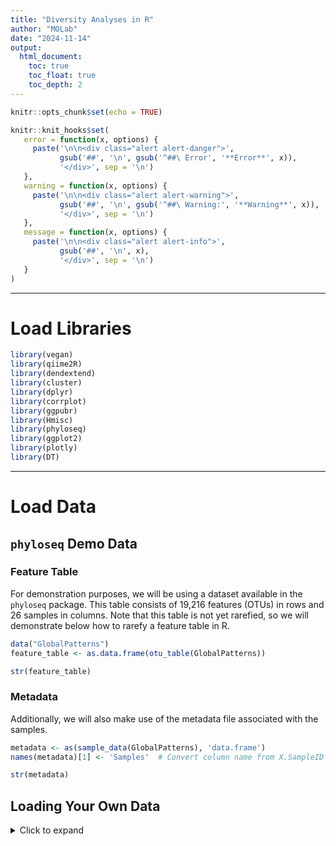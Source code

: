 ---
title: "Diversity Analyses in R"
author: "MOLab"
date: "2024-11-14"
output: 
  html_document:
    toc: true
    toc_float: true
    toc_depth: 2
---

```{r setup, include=FALSE}
knitr::opts_chunk$set(echo = TRUE)

knitr::knit_hooks$set(
   error = function(x, options) {
     paste('\n\n<div class="alert alert-danger">',
           gsub('##', '\n', gsub('^##\ Error', '**Error**', x)),
           '</div>', sep = '\n')
   },
   warning = function(x, options) {
     paste('\n\n<div class="alert alert-warning">',
           gsub('##', '\n', gsub('^##\ Warning:', '**Warning**', x)),
           '</div>', sep = '\n')
   },
   message = function(x, options) {
     paste('\n\n<div class="alert alert-info">',
           gsub('##', '\n', x),
           '</div>', sep = '\n')
   }
)
```

---

# Load Libraries

```{r warning=F, message=F}
library(vegan)
library(qiime2R)
library(dendextend)
library(cluster)
library(dplyr)
library(corrplot)
library(ggpubr)
library(Hmisc)
library(phyloseq)
library(ggplot2)
library(plotly)
library(DT)
```

---

# Load Data

## `phyloseq` Demo Data

### Feature Table

For demonstration purposes, we will be using a dataset available in the `phyloseq` package. This table consists of 19,216 features (OTUs) in rows and 26 samples in columns. Note that this table is not yet rarefied, so we will demonstrate below how to rarefy a feature table in R.

```{r GlobalPatterns}
data("GlobalPatterns")
feature_table <- as.data.frame(otu_table(GlobalPatterns))
```

```{r}
str(feature_table)
```

### Metadata

Additionally, we will also make use of the metadata file associated with the samples.

```{r}
metadata <- as(sample_data(GlobalPatterns), 'data.frame')
names(metadata)[1] <- 'Samples'  # Convert column name from X.SampleID to Samples
```

```{r}
str(metadata)
```

## Loading Your Own Data

<details>
<summary>Click to expand</summary>
<br>

If you want to use your own data, some ways to load your feature tables as dataframe in R are outlined below.

<div class="alert alert-info"><b>Note:</b> Preferably, you should set the working directory first to where your relevant files are located. To do that, you can go to "Session > Set Working Directory > Choose Directory ..." or better yet, you can use the <code>setwd()</code> function.</div>

### QIIME Artifact

You can directly load your table from a `.qza` file (type `FeatureData[Frequency]`) to an R dataframe using the package `qiime2R`.

```{r eval=F}
feature_table <- read_qza('feature-table.qza')
```

### TSV

Alternatively, if you have a tab-separated file, you can use the `read.table` function. We assume here that your `feature-table.tsv` file has (1) sample names in row 1, and (2) has feature IDs in column 1. If not, you can format your table in Excel or alter the code below.

```{r eval=F}
feature_table <- read.table('feature-table.tsv', sep='\t', header=T, row.names=1)
```

---

# Rarefaction

Rarefaction is simply a process of randomly subsampling the data. In this context, we randomly select _N_ reads from each sample so that each sample would end up having equal sampling depth. The reason for this is that different samples often have varying sequencing depths, which can introduce bias when comparing diversity metrics across samples. By rarefying to a uniform depth, we mitigate the impact of sequencing depth variability, allowing for a more accurate comparison of diversity metrics between samples.

<div class="alert alert-info"><b>Note:</b> Skip this section if you have imported a rarefied table.</div>

<div class="alert alert-info"><strong>Note:</strong> In the code below, we rarefy the samples at the smallest sampling depth - this is for demonstration purpose only. A more informed way to select rarefaction depth is by visualizing rarefaction curves. More details about this is mentioned in <code>Diversity Analysis in QIIME2.ipynb</code>.</div>

```{r warning=F}
datatable(
  t(rare_ft <- as.data.frame(rrarefy(t(feature_table), sample=min(colSums(feature_table))))),
  options=list(scrollX=T)
)
```

---

# Diversity Indices

Many functions related to ecological statistics are available in the package `vegan`. In the sub-sections below, we will demonstrate how to calculate various diversity indices.

## Alpha Diversity

### Calculation of Alpha Diversity Indices

Some alpha diversity indices can be calculated using the `diversity()` function. By default, `diversity()` uses the `shannon` index, but you could change this by adding the parameter `index`. Meanwhile, diversity indices that attempts to extrapolate species richness (e.g. `chao1`, `ACE`) can be obtained using the `estimateR()` function.

**Shannon Index**

```{r}
(shannon <- diversity(rare_ft))
```

**Simpson Index**

```{r}
(simpson <- diversity(rare_ft, index='simpson'))
```

**Chao1**

```{r}
(chao1 <- estimateR(rare_ft)['S.chao1', ])
```

### Visualization of Alpha Diversity Indices

Below, we visually compare the `shannon` diversity index of samples across the metadata variable `SampleType`.

First, we merge the per-sample alpha diversity index to the metadata file.

```{r}
datatable(
  alpha_div_df <- as.data.frame(shannon) %>% tibble::rownames_to_column('Samples'), options=list()
)
```

```{r}
sample_group_div <- merge(metadata, alpha_div_df, by='Samples')
str(sample_group_div)
```

Now, we create boxplots to visualize the distribution of `shannon` diversity across the sample groups.

```{r}
alpha_div_boxplot <- ggplot(sample_group_div, aes(x=shannon, y=SampleType, fill=SampleType)) +
  geom_boxplot() +
  geom_jitter(height=0.2, size=0.5) +
  theme_bw() +
  xlab('Shannon Diversity') +
  ylab('Sample Type')

alpha_div_boxplot
```

### Alpha diversity significance testing

In QIIME2, Kruskal-Wallis test is used to test if sample groups have different alpha diversity. This is essentially the non-parametric counterpart of one-way ANOVA. Instead of comparing the means, Kruskal-Wallis test compares the rank sums.

We can implement it in R as shown below. The formula `shannon ~ SampleType` tells the test to compare the alpha diversity metric of samples grouped according to `SampleType`. In the results below, the p-value is below the significance level ($\alpha=0.05$), hence, we reject the null hypothesis.

```{r}
(kw_test <- kruskal.test(shannon ~ SampleType, data=sample_group_div))
```

## Beta Diversity

### Calculation of Beta Diversity Indices

Beta diversity indices can be calculated using the `vegdist()` function. This generates a dissimilarity index, and by default uses the Bray-Curtis index (`bray`).

**Bray-Curtis**

```{r}
bray <- vegdist(rare_ft)
```

**Euclidean**

```{r}
eucl <- vegdist(rare_ft, method='euclidean')
```

**Jaccard**

<div class="alert alert-info"><b>Note:</b> If you will be using indices that measure presence/absence only (e.g. Jaccard), you have to indicate <code>binary=T</code>.</div>

```{r}
jacc <- vegdist(rare_ft, method='jaccard', binary=T)
```

### Principal Coordinate Analysis (PCoA)

Principal coordinate analysis (PCoA) is a multivariate analysis technique that begins with a distance matrix, typically derived from a beta diversity index. It then projects samples into a lower-dimensional space (commonly 2 or 3 dimensions) to facilitate visualization of potential clusters within the dataset.

Below, we use the Bray-Curtis dissimilarity matrix for demonstration.

```{r}
pcoa <- cmdscale(bray, eig=T)
```

A simple visualization can be created using the `ordiplot()` function.

```{r}
ordiplot(pcoa, display='sites', type='text')
```

We can make this prettier by using `ggplot()`. First, we collect the coordinates of the points.

```{r}
datatable(pcoa_points <- as.data.frame(pcoa$points) %>% tibble::rownames_to_column('Samples'))
```

Then, we merge this with the metadata table.

```{r}
datatable(
  pcoa_w_metadata <- merge(metadata, pcoa_points, by='Samples'),
  options=list(scrollX=T)
)
```

We also calculate the variance explained by the first two principal components (PC).

```{r}
var_PCs <- pcoa$eig / sum(pcoa$eig)
(var_PC1 <- var_PCs[1])
(var_PC2 <- var_PCs[2])
```

Now, we recreate the plot above, but instead of sample names as points, we color the points according to `SampleType`.

```{r}
pcoa_plot <- ggplot(pcoa_w_metadata, aes(x=V1, y=V2, color=SampleType)) +
  geom_point() +
  theme_bw() +
  xlab(paste0('PC1 (', round(var_PC1*100, 2), '%)')) +
  ylab(paste0('PC2 (', round(var_PC2*100, 2), '%)'))

ggplotly(pcoa_plot)
```

### Hierarchical Clustering

Hierarchical clustering is a method that builds a tree-like structure (dendrogram) based on pairwise distances between samples. It starts by treating each sample as its own cluster, then iteratively merges the closest clusters until all samples are joined into one. This approach can reveal nested groupings within the data and highlight relationships across multiple levels of similarity.

#### Finding "Best" Method

There are different agglomeration methods in hierarchical clustering. Hence, we first try different methods and find what approach represents will the originally calculated distances (we use `bray` again).

Below, we will compare the following methods: `single`, `complete`, `average`, `ward`.

```{r}
par(mfrow = c(2,2))

# Single linkage
otu.bc.sing <- hclust(bray, method = "single")
dend <- as.dendrogram(otu.bc.sing)
dend %>% set("labels_cex", 0.8) %>%
  plot(cex = 0.8,
       cex.axis = 0.8,
       cex.lab = 0.9,
       horiz = FALSE)
title(main = "Single linkage", line = 0.5)

# Complete linkage
otu.bc.comp <- hclust(bray, method = "complete")
dend <- as.dendrogram(otu.bc.comp)
dend %>% set("labels_cex", 0.8) %>%
  plot(cex = 0.8,
       cex.axis = 0.8,
       cex.lab = 0.9,
       horiz = FALSE)
title(main = "Complete linkage", line = 0.5)

# UPGMA
otu.bc.upgma <- hclust(bray, method = "average")
dend <- as.dendrogram(otu.bc.upgma)
dend %>% set("labels_cex", 0.8) %>%
  plot(cex = 0.8,
       cex.axis = 0.8,
       cex.lab = 0.9,
       horiz = FALSE)
title(main = "UPGMA", line = 0.5)

# Ward
otu.bc.ward <- hclust(bray, method = "ward.D2")
dend <- as.dendrogram(otu.bc.ward)
dend %>% set("labels_cex", 0.8) %>%
  plot(cex = 0.8,
       cex.axis = 0.8,
       cex.lab = 0.9,
       horiz = FALSE)
title(main = "Ward", line = 0.5)
```




We look at the cophenetic correlation to find which approach retains most of the information contained in the dissimilarity matrix. Based on the metrics below, we see that `average` linkage (UPGMA) yields the highest correlation coefficient.

**Single Linkage**

```{r}
otu.bc.sing.coph <- cophenetic(otu.bc.sing)
(cor(bray, otu.bc.sing.coph))
```

**Complete Linkage**

```{r}
otu.bc.comp.coph <- cophenetic(otu.bc.comp)
(cor(bray, otu.bc.comp.coph))
```

**UPGMA**

```{r}
otu.bc.upgma.coph <- cophenetic(otu.bc.upgma)
(cor(bray, otu.bc.upgma.coph))
```

**Ward**

```{r}
otu.bc.ward.coph <- cophenetic(otu.bc.ward)
(cor(bray, otu.bc.ward.coph))
```

We can also visualize these into Shepard-like diagrams. The plots below essentially give the same results as the metrics calculated above.

```{r}
par(mfrow = c(2,2))

plot(
  bray,
  otu.bc.sing.coph,
  xlab = "Bray-Curtis dissimilarity",
  ylab = "Cophenetic distance",
  asp = 1,
  xlim = c(0, 1),
  ylim = c(0, 1),
  main = c("Single linkage", 
    paste("Cophenetic correlation =", round(cor(bray,
      otu.bc.sing.coph), 3)))
)
abline(0, 1)
lines(lowess(bray, otu.bc.sing.coph), 
      col = "red")

plot(
  bray,
  otu.bc.comp.coph,
  xlab = "Bray-Curtis dissimilarity",
  ylab = "Cophenetic distance",
  asp = 1,
  xlim = c(0, 1),
  ylim = c(0, 1),
  main = c("Complete linkage", 
    paste("Cophenetic correlation =",
      round(cor(bray, otu.bc.comp.coph), 3)))
)
abline(0, 1)
lines(lowess(bray, otu.bc.comp.coph), 
      col = "red")

plot(
  bray,
  otu.bc.upgma.coph,
  xlab = "Bray-Curtis dissimilarity",
  ylab = "Cophenetic distance",
  asp = 1,
  xlim = c(0, 1),
  ylim = c(0, 1),
  main = c("UPGMA", 
    paste("Cophenetic correlation =",
      round(cor(bray, otu.bc.upgma.coph), 3)))
)
abline(0, 1)
lines(lowess(bray, otu.bc.upgma.coph), 
      col = "red")

plot(
  bray,
  otu.bc.ward.coph,
  xlab = "Bray-Curtis dissimilarity",
  ylab = "Cophenetic distance",
  asp = 1,
  xlim = c(0, 1),
  ylim = c(0, 1),
  main = c("Ward", 
    paste("Cophenetic correlation =",
      round(cor(bray, otu.bc.ward.coph), 3)))
)
abline(0, 1)
lines(lowess(bray, otu.bc.ward.coph), 
      col = "red")
```

Finally, Gower distances also provide another measurable quantity that describes how well cophenetic distances match with the original distance matrix.

**Single Linkage**

```{r}
(gow.dist.single <- sum((bray - otu.bc.sing.coph) ^ 2))
```

**Complete Linkage**

```{r}
(gow.dist.comp <- sum((bray - otu.bc.comp.coph) ^ 2))
```

**UPGMA**

```{r}
(gow.dist.UPGMA <- sum((bray - otu.bc.upgma.coph) ^ 2))
```

**Ward**

```{r}
(gow.dist.ward <- sum((bray - otu.bc.ward.coph) ^ 2))
```

Based on the results above, it seems that UPGMA (or `average` linkage clustering) best represents the distance matrix used. Let's plot it again for reference.

```{r}
dend %>% set("labels_cex", 0.8) %>%
  plot(cex = 0.8,
       cex.axis = 0.8,
       cex.lab = 0.9,
       horiz = FALSE)
title(main = "UPGMA", line = 0.5)
```

#### Optimal Number of Clusters

A dendrogram's interpretation largely depends on the number of clusters you define. As such, it is crucial that the number of clusters you select results in samples that are cohesive with samples of its own cluster, and at the same time well-separated with samples from other clusters. This is what **silhouette widths** attempt to measure.

First, we select the "best" dendrogram generated above (UPGMA).

```{r}
hc <- otu.bc.upgma
```

For each possible number of clusters, we calculate the silhoutte width value.

```{r}
Si <- numeric(nrow(rare_ft))

for (k in 2:(nrow(rare_ft) - 1)) {
  sil <- silhouette(cutree(hc, k = k), bray)
  Si[k] <- summary(sil)$avg.width
}

(k.best <- which.max(Si))
```

Finally, we plot silhouette widths versus cluster number.

```{r}
plot(
  1:nrow(rare_ft),
  Si,
  type = "h",
  main = "Silhouette-optimal number of clusters",
  xlab = "k (number of clusters)",
  ylab = "Average silhouette width"
)
axis(
  1,
  k.best,
  paste("optimum", k.best, sep = "\n"),
  col = "red",
  font = 2,
  col.axis = "red"
)
points(k.best,
       max(Si),
       pch = 16,
       col = "red",
       cex = 1.5)
```

We see that 8 is the optimal value, thus, we "cut" the tree at a height such that we get 8 distinct clusters. In this demo data, samples primarily clustered according to `SampleType` except for samples coming from skin/palm and tongue which clustered together.

```{r}
dend %>% set("labels_cex", 0.8) %>%
  plot(cex = 0.8,
       cex.axis = 0.8,
       cex.lab = 0.9,
       horiz = FALSE)
title(main = "UPGMA", line = 0.5)
abline(a=1.1, b=0, col='red')
```

### Beta Diversity Significance Testing

Lastly, we could also test if distances of samples within and between sample groups are significantly different. Below, we use the R function `adonis()`. Since we are only using a single regressor, the results should be the same as a one-way PERMANOVA. Results show a significant p-value (at $\alpha=0.05$).

```{r}
(adonis_test <- adonis2(bray ~ SampleType, data=metadata))
```

---

# Session Info

```{r}
sessionInfo()
```

